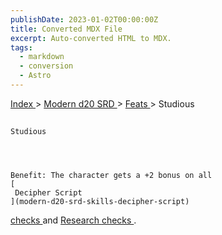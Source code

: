 ```yaml
---
publishDate: 2023-01-02T00:00:00Z
title: Converted MDX File
excerpt: Auto-converted HTML to MDX.
tags:
  - markdown
  - conversion
  - Astro
---
```







[
      Index
     ](-index)
     >
     [
      Modern d20 SRD
     ](modern-d20-srd-index)
     >
     [
      Feats
     ](modern-d20-srd-feats-index)
     > Studious
    




## 
    Studious
   



    Benefit: The character gets a +2 bonus on all
    [
     Decipher Script
    ](modern-d20-srd-skills-decipher-script)
[
     checks
    ](modern-d20-srd-skills-skill-basics-php#skill-check-index)
    and
    [
     Research
    ](modern-d20-srd-skills-research)
[
     checks
    ](modern-d20-srd-skills-skill-basics-php#skill-check-index)
    .
   





